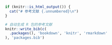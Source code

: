 

```r
if (knitr::is_html_output()) {  
  cat("# 参考文献 {.unnumbered}\n")  
}
```

```r
# 自动生成 R 包的参考文献
knitr::write_bib(c(
  .packages(), 'bookdown', 'knitr', 'rmarkdown'
), 'packages.bib')
```

